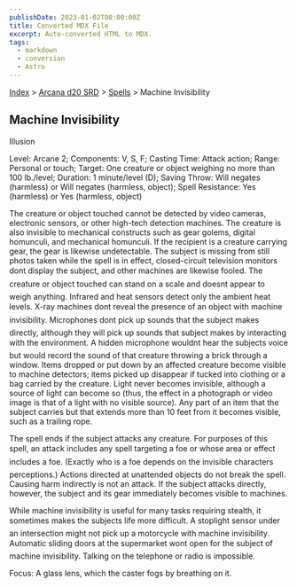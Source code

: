 ```yaml
---
publishDate: 2023-01-02T00:00:00Z
title: Converted MDX File
excerpt: Auto-converted HTML to MDX.
tags:
  - markdown
  - conversion
  - Astro
---
```


[Index](-index) > [Arcana d20 SRD](arcana-d20-srd-index) > [Spells](arcana-d20-srd-spells-index) > Machine Invisibility

## Machine Invisibility

Illusion

Level: Arcane 2; Components: V, S, F; Casting Time: Attack action; Range: Personal or touch; Target: One creature or object weighing no more than 100 lb./level; Duration: 1 minute/level (D); Saving Throw: Will negates (harmless) or Will negates (harmless, object); Spell Resistance: Yes (harmless) or Yes (harmless, object)

The creature or object touched cannot be detected by video cameras, electronic sensors, or other high-tech detection machines. The creature is also invisible to mechanical constructs such as gear golems, digital homunculi, and mechanical homunculi. If the recipient is a creature carrying gear, the gear is likewise undetectable. The subject is missing from still photos taken while the spell is in effect, closed-circuit television monitors dont display the subject, and other machines are likewise fooled. The creature or object touched can stand on a scale and doesnt appear to weigh anything. Infrared and heat sensors detect only the ambient heat levels. X-ray machines dont reveal the presence of an object with machine invisibility. Microphones dont pick up sounds that the subject makes directly, although they will pick up sounds that subject makes by interacting with the environment. A hidden microphone wouldnt hear the subjects voice but would record the sound of that creature throwing a brick through a window. Items dropped or put down by an affected creature become visible to machine detectors; items picked up disappear if tucked into clothing or a bag carried by the creature. Light never becomes invisible, although a source of light can become so (thus, the effect in a photograph or video image is that of a light with no visible source). Any part of an item that the subject carries but that extends more than 10 feet from it becomes visible, such as a trailing rope.

The spell ends if the subject attacks any creature. For purposes of this spell, an attack includes any spell targeting a foe or whose area or effect includes a foe. (Exactly who is a foe depends on the invisible characters perceptions.) Actions directed at unattended objects do not break the spell. Causing harm indirectly is not an attack. If the subject attacks directly, however, the subject and its gear immediately becomes visible to machines.

While machine invisibility is useful for many tasks requiring stealth, it sometimes makes the subjects life more difficult. A stoplight sensor under an intersection might not pick up a motorcycle with machine invisibility. Automatic sliding doors at the supermarket wont open for the subject of machine invisibility. Talking on the telephone or radio is impossible.

Focus: A glass lens, which the caster fogs by breathing on it.
